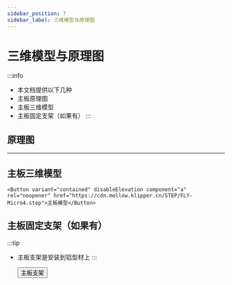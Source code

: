 ```yaml
---
sidebar_position: 7
sidebar_label: 三维模型与原理图
---
```





# 三维模型与原理图


:::info
* 本文档提供以下几种
* 主板原理图
* 主板三维模型
* 主板固定支架（如果有）
:::

## 原理图

<PdfView file="https://cdn.mellow.klipper.cn/SCH-PDF/FLY-Micro4.pdf"/>

----

## 主板三维模型

    <Button variant="contained" disableElevation component="a" rel="noopener" href="https://cdn.mellow.klipper.cn/STEP/FLY-Micro4.step">主板模型</Button>


## 主板固定支架（如果有）

:::tip
* 主板支架是安装到铝型材上
:::

    <Button variant="contained" disableElevation component="a" rel="noopener" href="https://www.printables.com/model/1014871-mellow-fly-micro4-extrusion-mount">主板支架</Button>
